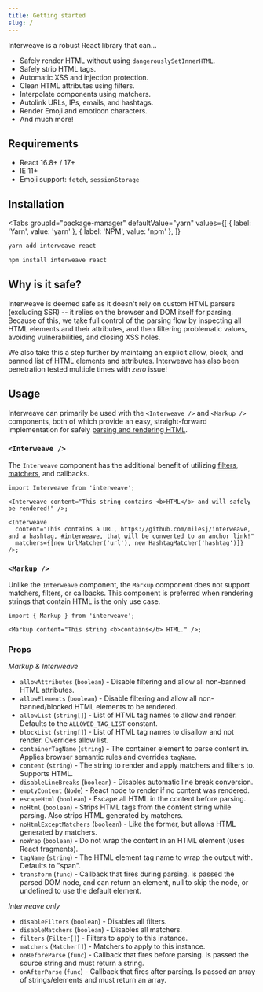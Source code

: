 ```yaml
---
title: Getting started
slug: /
---
```



Interweave is a robust React library that can...

- Safely render HTML without using `dangerouslySetInnerHTML`.
- Safely strip HTML tags.
- Automatic XSS and injection protection.
- Clean HTML attributes using filters.
- Interpolate components using matchers.
- Autolink URLs, IPs, emails, and hashtags.
- Render Emoji and emoticon characters.
- And much more!

## Requirements

- React 16.8+ / 17+
- IE 11+
- Emoji support: `fetch`, `sessionStorage`

## Installation

<Tabs
  groupId="package-manager"
  defaultValue="yarn"
  values={[
    { label: 'Yarn', value: 'yarn' },
    { label: 'NPM', value: 'npm' },
  ]}
>
  <TabItem value="yarn">

```bash
yarn add interweave react
```

  </TabItem>
  <TabItem value="npm">

```bash
npm install interweave react
```

  </TabItem>
</Tabs>

## Why is it safe?

Interweave is deemed safe as it doesn't rely on custom HTML parsers (excluding SSR) -- it relies on
the browser and DOM itself for parsing. Because of this, we take full control of the parsing flow by
inspecting all HTML elements and their attributes, and then filtering problematic values, avoiding
vulnerabilities, and closing XSS holes.

We also take this a step further by maintaing an explicit allow, block, and banned list of HTML
elements and attributes. Interweave has also been penetration tested multiple times with _zero_
issue!

## Usage

Interweave can primarily be used with the `<Interweave />` and `<Markup />` components, both of
which provide an easy, straight-forward implementation for safely
[parsing and rendering HTML](parser.md).

### `<Interweave />`

The `Interweave` component has the additional benefit of utilizing [filters](filters.mdx),
[matchers](matchers.mdx), and callbacks.

```tsx
import Interweave from 'interweave';

<Interweave content="This string contains <b>HTML</b> and will safely be rendered!" />;

<Interweave
  content="This contains a URL, https://github.com/milesj/interweave, and a hashtag, #interweave, that will be converted to an anchor link!"
  matchers={[new UrlMatcher('url'), new HashtagMatcher('hashtag')]}
/>;
```

### `<Markup />`

Unlike the `Interweave` component, the `Markup` component does not support matchers, filters, or
callbacks. This component is preferred when rendering strings that contain HTML is the only use
case.

```tsx
import { Markup } from 'interweave';

<Markup content="This string <b>contains</b> HTML." />;
```

### Props

_Markup & Interweave_

- `allowAttributes` (`boolean`) - Disable filtering and allow all non-banned HTML attributes.
- `allowElements` (`boolean`) - Disable filtering and allow all non-banned/blocked HTML elements to
  be rendered.
- `allowList` (`string[]`) - List of HTML tag names to allow and render. Defaults to the
  `ALLOWED_TAG_LIST` constant.
- `blockList` (`string[]`) - List of HTML tag names to disallow and not render. Overrides allow
  list.
- `containerTagName` (`string`) - The container element to parse content in. Applies browser
  semantic rules and overrides `tagName`.
- `content` (`string`) - The string to render and apply matchers and filters to. Supports HTML.
- `disableLineBreaks` (`boolean`) - Disables automatic line break conversion.
- `emptyContent` (`Node`) - React node to render if no content was rendered.
- `escapeHtml` (`boolean`) - Escape all HTML in the content before parsing.
- `noHtml` (`boolean`) - Strips HTML tags from the content string while parsing. Also strips HTML
  generated by matchers.
- `noHtmlExceptMatchers` (`boolean`) - Like the former, but allows HTML generated by matchers.
- `noWrap` (`boolean`) - Do not wrap the content in an HTML element (uses React fragments).
- `tagName` (`string`) - The HTML element tag name to wrap the output with. Defaults to "span".
- `transform` (`func`) - Callback that fires during parsing. Is passed the parsed DOM node, and can
  return an element, null to skip the node, or undefined to use the default element.

_Interweave only_

- `disableFilters` (`boolean`) - Disables all filters.
- `disableMatchers` (`boolean`) - Disables all matchers.
- `filters` (`Filter[]`) - Filters to apply to this instance.
- `matchers` (`Matcher[]`) - Matchers to apply to this instance.
- `onBeforeParse` (`func`) - Callback that fires before parsing. Is passed the source string and
  must return a string.
- `onAfterParse` (`func`) - Callback that fires after parsing. Is passed an array of
  strings/elements and must return an array.
